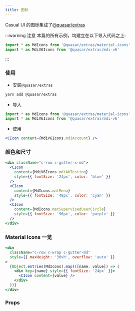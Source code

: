 ```yaml
---
title: 图标
---
```


Casual UI 的图标集成了[@quasar/extras](https://github.com/quasarframework/quasar/tree/dev/extras)

:::warning 注意
本篇的所有示例，均建立在以下导入代码之上:

```jsx
import * as MdIcons from '@quasar/extras/material-icons'
import * as MdiV6Icons from '@quasar/extras/mdi-v6'
```

:::

### 使用

- 安装`@quasar/extras`

```sh
yarn add @quasar/extras
```

- 导入

```jsx
import * as MdIcons from '@quasar/extras/material-icons'
import * as MdiV6Icons from '@quasar/extras/mdi-v6'
```

- 使用

```jsx live
<CIcon content={MdiV6Icons.mdiAccount} />
```

### 颜色和尺寸

```jsx live
<div className="c-row c-gutter-x-md">
  <CIcon
    content={MdiV6Icons.mdiAbTesting}
    style={{ fontSize: '24px', color: 'blue' }}
  />
  <CIcon
    content={MdIcons.matMenu}
    style={{ fontSize: '48px', color: 'cyan' }}
  />
  <CIcon
    content={MdIcons.matSupervisedUserCircle}
    style={{ fontSize: '96px', color: 'purple' }}
  />
</div>
```

### Material Icons 一览

```jsx live
<div
  className="c-row c-wrap c-gutter-md"
  style={{ maxHeight: '30vh', overflow: 'auto' }}
>
  {Object.entries(MdIcons).map(([name, value]) => (
    <div key={name} style={{ fontSize: '24px' }}>
      <CIcon content={value} />
    </div>
  ))}
</div>
```

### Props

<PropTable name="CIcon" />
